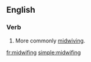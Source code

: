 ==English==

===Verb===
{{head|en|present participle}}

# {{context|rare|lang=en}} {{present participle of|midwife|lang=en|nocat=1}} More commonly [[midwiving]].

[[fr:midwifing]]
[[simple:midwifing]]